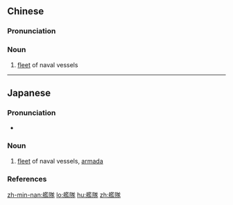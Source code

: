 {{also|舰队}}
==Chinese==
{{zh-forms|s=舰队}}

===Pronunciation===
{{zh-pron
|m=jiànduì
|c=laam6 deoi6-2
|mn=lām-tūi
|cat=n
}}

===Noun===
{{zh-noun}}

# [[fleet]] of naval vessels

----

==Japanese==
{{ja-kanjitab|かん|たい|yomi=on}}

===Pronunciation===
* {{ja-pron|かんたい|acc=0|acc_ref=NHK}}

===Noun===
{{ja-noun|かんたい}}

# [[fleet]] of naval vessels, [[armada]]

===References===
<references/>

[[zh-min-nan:艦隊]]
[[lo:艦隊]]
[[hu:艦隊]]
[[zh:艦隊]]